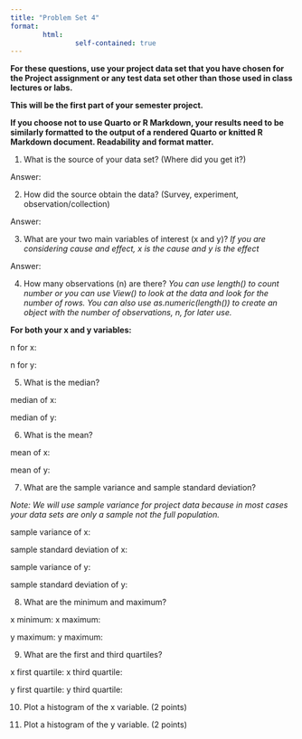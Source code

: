 ```yaml
---
title: "Problem Set 4"
format: 
        html:
                self-contained: true
---
```


**For these questions, use your project data set that you have chosen for the Project assignment or any test data set other than those used in class lectures or labs.**

**This will be the first part of your semester project.**

**If you choose not to use Quarto or R Markdown, your results need to be similarly formatted to the output of a rendered Quarto or knitted R Markdown document. Readability and format matter.**

<!-- **If you choose, you may also simulate a data set with at least 100 observations of at least two variables. If you do this, give the variables descriptive column names.** -->

1. What is the source of your data set? (Where did you get it?)

Answer: 

2. How did the source obtain the data? (Survey, experiment, observation/collection)

Answer:

3. What are your two main variables of interest (x and y)? *If you are considering cause and effect, x is the cause and y is the effect*

Answer:

4. How many observations (n) are there? *You can use length() to count number or you can use View() to look at the data and look for the number of rows. You can also use as.numeric(length()) to create an object with the number of observations, n, for later use.* 

**For both your x and y variables:**

n for x:

n for y:

5. What is the median?

median of x:

median of y:

6. What is the mean?

mean of x:

mean of y:

7. What are the sample variance and sample standard deviation?

*Note: We will use sample variance for project data because in most cases your data sets are only a sample not the full population.*

sample variance of x:

sample standard deviation of x:

sample variance of y:

sample standard deviation of y:

8. What are the minimum and maximum?

x minimum:                      x maximum:

y maximum:                      y maximum:

9. What are the first and third quartiles?

x first quartile:            x third quartile:

y first quartile:            y third quartile:

10. Plot a histogram of the x variable. (2 points)

11. Plot a histogram of the y variable. (2 points)

